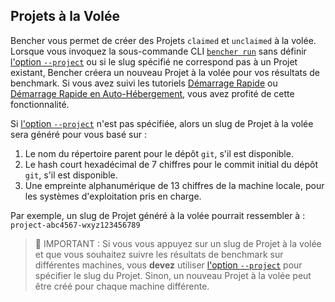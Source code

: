 ## Projets à la Volée

Bencher vous permet de créer des Projets `claimed` et `unclaimed` à la volée. Lorsque vous invoquez la sous-commande CLI <code><a href="/fr/docs/explanation/bencher-run/">bencher run</a></code> sans définir [l'option `--project`][project option] ou si le slug spécifié ne correspond pas à un Projet existant, Bencher créera un nouveau Projet à la volée pour vos résultats de benchmark. Si vous avez suivi les tutoriels [Démarrage Rapide][quick start] ou [Démarrage Rapide en Auto-Hébergement][self-hosted quick start], vous avez profité de cette fonctionnalité.

Si [l'option `--project`][project option] n'est pas spécifiée, alors un slug de Projet à la volée sera généré pour vous basé sur :

1. Le nom du répertoire parent pour le dépôt `git`, s'il est disponible.
2. Le hash court hexadécimal de 7 chiffres pour le commit initial du dépôt `git`, s'il est disponible.
3. Une empreinte alphanumérique de 13 chiffres de la machine locale, pour les systèmes d'exploitation pris en charge.

Par exemple, un slug de Projet généré à la volée pourrait ressembler à : `project-abc4567-wxyz123456789`

> 🐰 IMPORTANT : Si vous vous appuyez sur un slug de Projet à la volée et que vous souhaitez suivre les résultats de benchmark sur différentes machines, vous **devez** utiliser [l'option `--project`][project option] pour spécifier le slug du Projet. Sinon, un nouveau Projet à la volée peut être créé pour chaque machine différente.

[project option]: /fr/docs/explanation/bencher-run/#--project-project
[quick start]: /fr/docs/tutorial/quick-start/
[self-hosted quick start]: /fr/docs/tutorial/docker/
